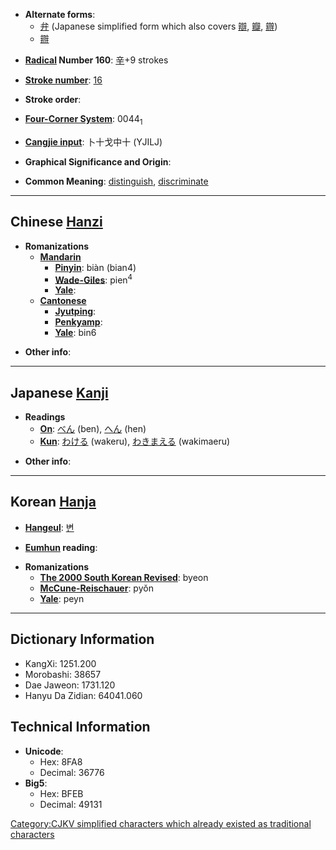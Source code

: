 * '''Alternate forms''':
** [[弁]] (Japanese simplified form which also covers [[辯]], [[瓣]], [[辧]])
** [[辧]]<!-- relationship other than zh or ja trad<->simp -->

* '''[[Wiktionary:Chinese radical index| Radical]] Number 160''': [[Wiktionary:Chinese radical index 辛|辛]]+9 strokes

* '''[[Wiktionary:Chinese total strokes index|Stroke number]]''': [[Wiktionary:Chinese total strokes index 16|16]]

* '''Stroke order''': 

* '''[[Wiktionary:Chinese four corner index|Four-Corner System]]''': 0044<sub>1</sub>

* '''[[Wiktionary:Chinese Cangjie index|Cangjie input]]''': 卜十戈中十 (YJILJ)

* '''Graphical Significance and Origin''': 

* '''Common Meaning''': [[distinguish]], [[discriminate]]

----

== Chinese [[Hanzi]] ==

* '''Romanizations'''
** '''[[Mandarin]]'''
*** '''[[Pinyin]]''': biàn (bian4)
*** '''[[Wade-Giles]]''': pien<sup>4</sup>
*** '''[[Yale]]''': 
** '''[[Cantonese]]'''
*** '''[[Jyutping]]''':
*** '''[[Penkyamp]]''': 
*** '''[[Yale]]''': bin6

* '''Other info''': 

----

== Japanese [[Kanji]] ==

* '''Readings'''
** '''[[On]]''': [[べん]] (ben), [[へん]] (hen)
** '''[[Kun]]''': [[わける]] (wakeru), [[わきまえる]] (wakimaeru)

* '''Other info''':  

----

== Korean [[Hanja]] ==

* '''[[Hangeul]]''': [[변]]

* '''[[Eumhun]] reading''': 

* '''Romanizations'''
** '''[[The 2000 South Korean Revised Romanization|The 2000 South Korean Revised]]''': byeon
** '''[[McCune-Reischauer]]''': pyŏn
** '''[[Yale]]''': peyn

----

== Dictionary Information ==

* KangXi: 1251.200
* Morobashi: 38657
* Dae Jaweon: 1731.120
* Hanyu Da Zidian: 64041.060

== Technical Information ==

* '''Unicode''':
** Hex: 8FA8
** Decimal: 36776
* '''Big5''':
** Hex: BFEB
** Decimal: 49131

[[Category:CJKV simplified characters which already existed as traditional characters]]